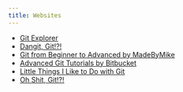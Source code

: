 ```yaml
---
title: Websites
---
```


- [Git Explorer](https://gitexplorer.com/)
- [Dangit, Git!?!](https://dangitgit.com/)
- [Git from Beginner to Advanced by MadeByMike](https://www.madebymike.com.au/writing/how-to-git/)
- [Advanced Git Tutorials by Bitbucket](https://www.atlassian.com/git/tutorials/advanced-overview)
- [Little Things I Like to Do with Git](https://csswizardry.com/2017/05/little-things-i-like-to-do-with-git/)
- [Oh Shit, Git!?!](https://ohshitgit.com/)
